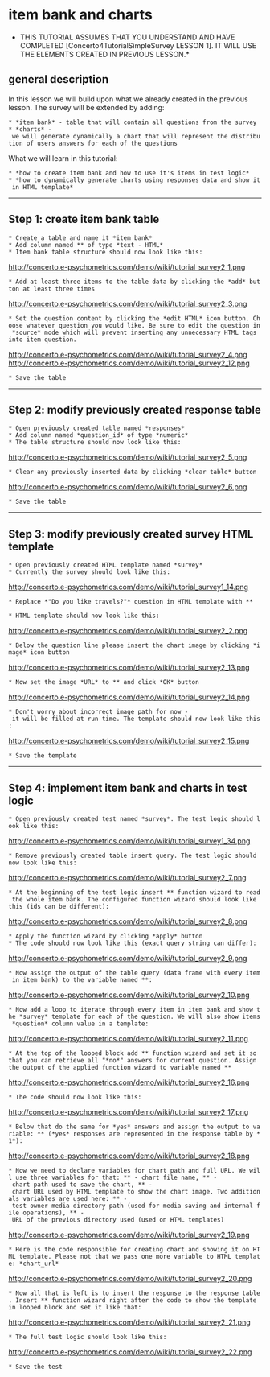 =item bank and charts=

*THIS TUTORIAL ASSUMES THAT YOU UNDERSTAND AND HAVE COMPLETED [Concerto4TutorialSimpleSurvey LESSON 1]. IT WILL USE THE ELEMENTS CREATED IN PREVIOUS LESSON.*

==general description==

In this lesson we will build upon what we already created in the previous lesson. The survey will be extended by adding:

 * *item bank* - table that will contain all questions from the survey
 * *charts* - we will generate dynamically a chart that will represent the distribution of users answers for each of the questions

What we will learn in this tutorial:

 * *how to create item bank and how to use it's items in test logic*
 * *how to dynamically generate charts using responses data and show it in HTML template*

----

==Step 1: create item bank table==

 * Create a table and name it *item bank*
 * Add column named *{{{question}}}* of type *text - HTML*
 * Item bank table structure should now look like this:
http://concerto.e-psychometrics.com/demo/wiki/tutorial_survey2_1.png

 * Add at least three items to the table data by clicking the *add* button at least three times
http://concerto.e-psychometrics.com/demo/wiki/tutorial_survey2_3.png

 * Set the question content by clicking the *edit HTML* icon button. Choose whatever question you would like. Be sure to edit the question in *source* mode which will prevent inserting any unnecessary HTML tags into item question.
http://concerto.e-psychometrics.com/demo/wiki/tutorial_survey2_4.png
http://concerto.e-psychometrics.com/demo/wiki/tutorial_survey2_12.png

 * Save the table

----

==Step 2: modify previously created response table==

 * Open previously created table named *responses*
 * Add column named *question_id* of type *numeric*
 * The table structure should now look like this:
http://concerto.e-psychometrics.com/demo/wiki/tutorial_survey2_5.png

 * Clear any previously inserted data by clicking *clear table* button
http://concerto.e-psychometrics.com/demo/wiki/tutorial_survey2_6.png

 * Save the table

----

==Step 3: modify previously created survey HTML template==

 * Open previously created HTML template named *survey*
 * Currently the survey should look like this:
http://concerto.e-psychometrics.com/demo/wiki/tutorial_survey1_14.png

 * Replace *"Do you like travels?"* question in HTML template with *{{question}}*

 * HTML template should now look like this:
http://concerto.e-psychometrics.com/demo/wiki/tutorial_survey2_2.png

 * Below the question line please insert the chart image by clicking *image* icon button
http://concerto.e-psychometrics.com/demo/wiki/tutorial_survey2_13.png

 * Now set the image *URL* to *{{{ {{chart_url}} }}}* and click *OK* button
http://concerto.e-psychometrics.com/demo/wiki/tutorial_survey2_14.png

 * Don't worry about incorrect image path for now - it will be filled at run time. The template should now look like this:
http://concerto.e-psychometrics.com/demo/wiki/tutorial_survey2_15.png

 * Save the template

----

==Step 4: implement item bank and charts in test logic==

 * Open previously created test named *survey*. The test logic should look like this:
http://concerto.e-psychometrics.com/demo/wiki/tutorial_survey1_34.png

 * Remove previously created table insert query. The test logic should now look like this:
http://concerto.e-psychometrics.com/demo/wiki/tutorial_survey2_7.png 

 * At the beginning of the test logic insert *{{{concerto.table.query}}}* function wizard to read the whole item bank. The configured function wizard should look like this (ids can be different):
http://concerto.e-psychometrics.com/demo/wiki/tutorial_survey2_8.png 

 * Apply the function wizard by clicking *apply* button
 * The code should now look like this (exact query string can differ):
http://concerto.e-psychometrics.com/demo/wiki/tutorial_survey2_9.png 

 * Now assign the output of the table query (data frame with every item in item bank) to the variable named *{{{ibank}}}*:
http://concerto.e-psychometrics.com/demo/wiki/tutorial_survey2_10.png 

 * Now add a loop to iterate through every item in item bank and show the *survey* template for each of the question. We will also show items *question* column value in a template:
http://concerto.e-psychometrics.com/demo/wiki/tutorial_survey2_11.png 

 * At the top of the looped block add *{{{concerto.table.query}}}* function wizard and set it so that you can retrieve all "*no*" answers for current question. Assign the output of the applied function wizard to variable named *{{{no_responses}}}*
http://concerto.e-psychometrics.com/demo/wiki/tutorial_survey2_16.png 

 * The code should now look like this:
http://concerto.e-psychometrics.com/demo/wiki/tutorial_survey2_17.png

 * Below that do the same for *yes* answers and assign the output to variable: *{{{yes_responses}}}* (*yes* responses are represented in the response table by *1*): 
http://concerto.e-psychometrics.com/demo/wiki/tutorial_survey2_18.png

 * Now we need to declare variables for chart path and full URL. We will use three variables for that: *{{{file_name}}}* - chart file name, *{{{chart_path}}}* - chart path used to save the chart, *{{{chart_url}}}* - chart URL used by HTML template to show the chart image. Two additionals variables are used here: *{{{concerto$mediaPath}}}* - test owner media directory path (used for media saving and internal file operations), *{{{concerto$mediaURL}}}* - URL of the previous directory used (used on HTML templates)
http://concerto.e-psychometrics.com/demo/wiki/tutorial_survey2_19.png

 * Here is the code responsible for creating chart and showing it on HTML template. Please not that we pass one more variable to HTML template: *chart_url*
http://concerto.e-psychometrics.com/demo/wiki/tutorial_survey2_20.png

 * Now all that is left is to insert the response to the response table. Insert *{{{concerto.table.query}}}* function wizard right after the code to show the template in looped block and set it like that:
http://concerto.e-psychometrics.com/demo/wiki/tutorial_survey2_21.png

 * The full test logic should look like this:
http://concerto.e-psychometrics.com/demo/wiki/tutorial_survey2_22.png

 * Save the test